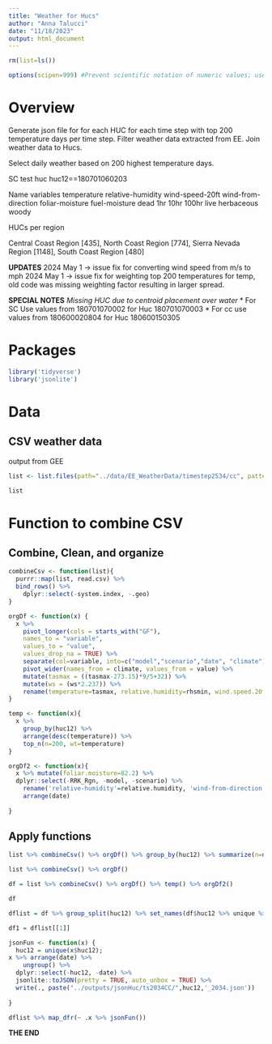 ```yaml
---
title: "Weather for Hucs"
author: "Anna Talucci"
date: "11/18/2023"
output: html_document
---
```


```r
rm(list=ls())
```

```r
options(scipen=999) #Prevent scientific notation of numeric values; use =0 to reset
```

# Overview

Generate json file for for each HUC for each time step with top 200 temperature days per time step.
Filter weather data extracted from EE. Join weather data to Hucs. 

Select daily weather based on 200 highest temperature days.

SC test huc huc12==180701060203

Name variables
temperature
relative-humidity
wind-speed-20ft
wind-from-direction
foliar-moisture
fuel-moisture
dead
1hr
10hr
100hr
live
herbaceous
woody


HUCs per region

Central Coast Region [435], 
North Coast Region [774], 
Sierra Nevada Region [1148], 
South Coast Region [480]

**UPDATES**
2024 May 1 -> issue fix for converting wind speed from m/s to mph
2024 May 1 -> issue fix for weighting top 200 temperatures for temp, old code was missing weighting factor resulting in larger spread.

**SPECIAL NOTES**
*Missing HUC due to centroid placement over water*
* For SC Use values from 180701070002 for Huc 180701070003
* For cc use values from 180600020804 for Huc 180600150305

# Packages
```r
library('tidyverse')
library('jsonlite')
```

# Data
## CSV weather data
output from GEE
```r
list <- list.files(path="../data/EE_WeatherData/timestep2534/cc", pattern='csv$', full.names = TRUE)
```

```r
list
```
# Function to combine CSV
## Combine, Clean, and organize
```r
combineCsv <- function(list){
  purrr::map(list, read.csv) %>%
  bind_rows() %>%
    dplyr::select(-system.index, -.geo) 
}
```

```r
orgDf <- function(x) {
  x %>%
    pivot_longer(cols = starts_with("GF"),
    names_to = "variable",
    values_to = "value", 
    values_drop_na = TRUE) %>%
    separate(col=variable, into=c("model","scenario","date", "climate"), sep="_", fill="right")  %>%
    pivot_wider(names_from = climate, values_from = value) %>%
    mutate(tasmax = ((tasmax-273.15)*9/5+32)) %>%
    mutate(ws = (ws*2.237)) %>%
    rename(temperature=tasmax, relative.humidity=rhsmin, wind.speed.20ft=ws, wind.from.direction=wd) 
}
```

```r
temp <- function(x){
  x %>% 
    group_by(huc12) %>%
    arrange(desc(temperature)) %>%
    top_n(n=200, wt=temperature) 
}
```

```r
orgDf2 <- function(x){
  x %>% mutate(foliar.moisture=82.2) %>%
  dplyr::select(-RRK_Rgn, -model, -scenario) %>%
    rename('relative-humidity'=relative.humidity, 'wind-from-direction'=wind.from.direction, 'wind-speed-20ft'=wind.speed.20ft, 'foliar-moisture'=foliar.moisture) %>%
    arrange(date)
    
}

```

## Apply  functions

```r
list %>% combineCsv() %>% orgDf() %>% group_by(huc12) %>% summarize(n=n()) # for sample size 
```
```r
list %>% combineCsv() %>% orgDf() 
```



```r
df = list %>% combineCsv() %>% orgDf() %>% temp() %>% orgDf2() 
```

```r
df
```

```r
dflist = df %>% group_split(huc12) %>% set_names(df$huc12 %>% unique %>% sort)
```

```r
df1 = dflist[[1]]
```

```r
jsonFun <- function(x) {
  huc12 = unique(x$huc12);
x %>% arrange(date) %>%
    ungroup() %>%
  dplyr::select(-huc12, -date) %>%
  jsonlite::toJSON(pretty = TRUE, auto_unbox = TRUE) %>%
  write(., paste("../outputs/jsonHuc/ts2034CC/",huc12,'_2034.json'))
  
}
```

```r
dflist %>% map_dfr(~ .x %>% jsonFun())
```




**THE END**